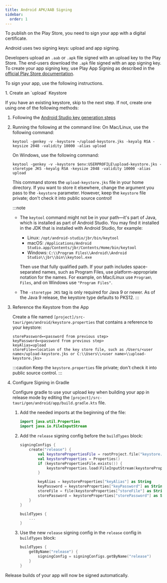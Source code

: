 ```yaml
---
title: Android APK/AAB Signing
sidebar:
  order: 1
---
```



To publish on the Play Store, you need to sign your app with a digital certificate.

Android uses two signing keys: upload and app signing.

Developers upload an `.aab` or `.apk` file signed with an upload key to the Play Store.
The end-users download the `.apk` file signed with an app signing key.
To create your app signing key, use Play App Signing as described in the [official Play Store documentation](https://support.google.com/googleplay/android-developer/answer/9842756?hl=en&visit_id=638549803861403647-3347771264&rd=1).

To sign your app, use the following instructions.

<Steps>
1. Create an `upload` Keystore

   If you have an existing keystore, skip to the next step. If not, create one using one of the following methods:

   1. Following the [Android Studio key generation steps](https://developer.android.com/studio/publish/app-signing#sign-apk)
   2. Running the following at the command line:
      On Mac/Linux, use the following command:

      ```
      keytool -genkey -v -keystore ~/upload-keystore.jks -keyalg RSA -keysize 2048 -validity 10000 -alias upload
      ```

      On Windows, use the following command:

      ```
      keytool -genkey -v -keystore $env:USERPROFILE\upload-keystore.jks -storetype JKS -keyalg RSA -keysize 2048 -validity 10000 -alias upload
      ```

      This command stores the `upload-keystore.jks` file in your home directory. If you want to store it elsewhere, change the argument you pass to the `-keystore` parameter. However, keep the `keystore` file private; don't check it into public source control!

      :::note
      - The `keytool` command might not be in your path—it's part of Java, which is installed as part of Android Studio. You may find it installed in the JDK that is installed with Android Studio, for example:
         - Linux: `/opt/android-studio/jbr/bin/keytool`
         - macOS: `/Applications/Android Studio.app/Contents/jbr/Contents/Home/bin/keytool`
         - Windows: `C:\\Program Files\\Android\\Android Studio\\jbr\\bin\\keytool.exe`

         Then use that fully qualified path. If your path includes space-separated names, such as Program Files, use platform-appropriate notation for the names. For example, on Mac/Linux use `Program\ Files`, and on Windows use `"Program Files"`.

      - The `-storetype JKS` tag is only required for Java 9 or newer. As of the Java 9 release, the keystore type defaults to PKS12.
      :::

2. Reference the Keystore from the App

   Create a file named `[project]/src-tauri/gen/android/keystore.properties` that contains a reference to your keystore:

   ```
   storePassword=<password from previous step>
   keyPassword=<password from previous step>
   keyAlias=upload
   storeFile=<location of the key store file, such as /Users/<user name>/upload-keystore.jks or C:\\Users\\<user name>\\upload-keystore.jks>
   ```

   :::caution
   Keep the `keystore.properties` file private; don't check it into public source control.
   :::

3. Configure Signing in Gradle

   Configure gradle to use your upload key when building your app in release mode by editing the `[project]/src-tauri/gen/android/app/build.gradle.kts` file.

   1. Add the needed imports at the beginning of the file:

      ```kotlin
      import java.util.Properties
      import java.io.FileInputStream
      ```

   2. Add the `release` signing config before the `buildTypes` block:

      ```kotlin {3-12}
      signingConfigs {
          create("release") {
              val keystorePropertiesFile = rootProject.file("keystore.properties")
              val keystoreProperties = Properties()
              if (keystorePropertiesFile.exists()) {
                  keystoreProperties.load(FileInputStream(keystorePropertiesFile))
              }

              keyAlias = keystoreProperties["keyAlias"] as String
              keyPassword = keystoreProperties["keyPassword"] as String
              storeFile = file(keystoreProperties["storeFile"] as String)
              storePassword = keystoreProperties["storePassword"] as String
          }
      }

      buildTypes {
          ...
      }
      ```

   3. Use the new `release` signing config in the `release` config in `buildTypes` block:

      ```kotlin {3}
      buildTypes {
          getByName("release") {
              signingConfig = signingConfigs.getByName("release")
          }
      }
      ```

</Steps>

Release builds of your app will now be signed automatically.
